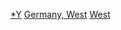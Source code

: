 {{Commons category|West Germany by year}}

[[Category:西德各時期歷史|*Y]]
[[Category:各年份各國|Germany, West]]
[[Category:依年份劃分的德國|West]]